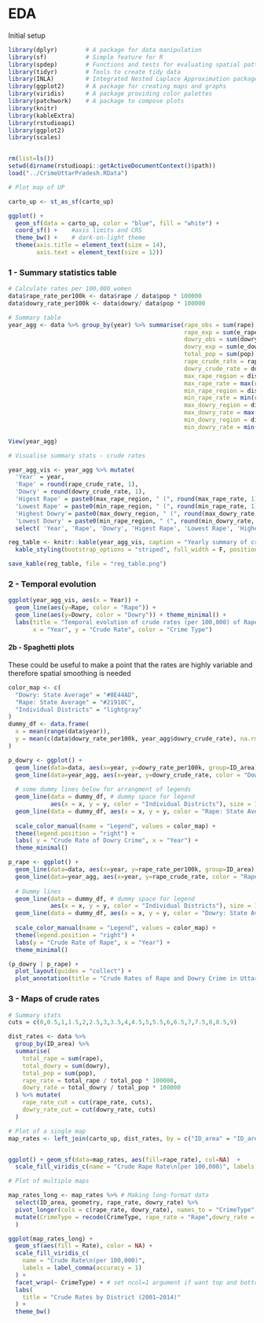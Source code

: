 # EDA 

Initial setup
```r
library(dplyr)        # A package for data manipulation
library(sf)           # Simple feature for R
library(spdep)        # Functions and tests for evaluating spatial patterns 
library(tidyr)        # Tools to create tidy data
library(INLA)         # Integrated Nested Laplace Approximation package
library(ggplot2)      # A package for creating maps and graphs
library(viridis)      # A package providing color palettes 
library(patchwork)    # A package to compose plots
library(knitr)
library(kableExtra)
library(rstudioapi)
library(ggplot2)
library(scales)


rm(list=ls())
setwd(dirname(rstudioapi::getActiveDocumentContext()$path))
load("../CrimeUttarPradesh.RData")
```

```r
# Plot map of UP

carto_up <- st_as_sf(carto_up)

ggplot() + 
  geom_sf(data = carto_up, color = "blue", fill = "white") + 
  coord_sf() +    #axis limits and CRS
  theme_bw() +    # dark-on-light theme
  theme(axis.title = element_text(size = 14),
        axis.text = element_text(size = 12))
```


### 1 - Summary statistics table

```r

# Calculate rates per 100,000 women
data$rape_rate_per100k <- data$rape / data$pop * 100000
data$dowry_rate_per100k <- data$dowry/ data$pop * 100000

# Summary table
year_agg <- data %>% group_by(year) %>% summarise(rape_obs = sum(rape),
                                                  rape_exp = sum(e_rape),
                                                  dowry_obs = sum(dowry),
                                                  dowry_exp = sum(e_dowry),
                                                  total_pop = sum(pop),
                                                  rape_crude_rate = rape_obs / total_pop * 100000,
                                                  dowry_crude_rate = dowry_obs / total_pop * 100000,
                                                  max_rape_region = dist[which.max(rape_rate_per100k)],
                                                  max_rape_rate = max(rape_rate_per100k),
                                                  min_rape_region = dist[which.min(rape_rate_per100k)],
                                                  min_rape_rate = min(rape_rate_per100k),
                                                  max_dowry_region = dist[which.max(dowry_rate_per100k)],
                                                  max_dowry_rate = max(dowry_rate_per100k),
                                                  min_dowry_region = dist[which.min(dowry_rate_per100k)],
                                                  min_dowry_rate = min(dowry_rate_per100k))

View(year_agg)
```

```r
# Visualise summary stats - crude rates

year_agg_vis <- year_agg %>% mutate(
  'Year' = year,
  'Rape' = round(rape_crude_rate, 1),
  'Dowry' = round(dowry_crude_rate, 1),
  'Higest Rape' = paste0(max_rape_region, " (", round(max_rape_rate, 1), ")"),
  'Lowest Rape' = paste0(min_rape_region, " (", round(min_rape_rate, 1), ")"),
  'Highest Dowry'= paste0(max_dowry_region, " (", round(max_dowry_rate, 1), ")"),
  'Lowest Dowry' = paste0(min_rape_region, " (", round(min_dowry_rate, 1), ")") ) %>% 
  select( 'Year', 'Rape', 'Dowry', 'Higest Rape', 'Lowest Rape', 'Highest Dowry', 'Lowest Dowry')

reg_table <- knitr::kable(year_agg_vis, caption = "Yearly summary of crude crime rates (per 100,000 women)") %>%
  kable_styling(bootstrap_options = "striped", full_width = F, position = "center")

save_kable(reg_table, file = "reg_table.png")

```

### 2 - Temporal evolution

```r

ggplot(year_agg_vis, aes(x = Year)) +
  geom_line(aes(y=Rape, color = "Rape")) + 
  geom_line(aes(y=Dowry, color = "Dowry")) + theme_minimal() +
  labs(title = "Temporal evolution of crude rates (per 100,000) of Rape and Dowry Crime", 
       x = "Year", y = "Crude Rate", color = "Crime Type")
```
#### 2b - Spaghetti plots
These could be useful to make a point that the rates are highly variable and therefore spatial smoothing is needed

```r

color_map <- c(
  "Dowry: State Average" = "#8E44AD",
  "Rape: State Average" = "#21918C",
  "Individual Districts" = "lightgray"
)
dummy_df <- data.frame(
  x = mean(range(data$year)), 
  y = mean(c(data$dowry_rate_per100k, year_agg$dowry_crude_rate), na.rm = TRUE)
)

p_dowry <- ggplot() + 
  geom_line(data=data, aes(x=year, y=dowry_rate_per100k, group=ID_area), color = "lightgray", alpha=0.7, show.legend = FALSE) +
  geom_line(data=year_agg, aes(x=year, y=dowry_crude_rate, color = "Dowry: State Average"), size = 1.5) + 
  
  # some dummy lines below for arrangment of legends
  geom_line(data = dummy_df, # dummy space for legend
            aes(x = x, y = y, color = "Individual Districts"), size = 1, alpha = 0.6, show.legend = TRUE) +
  geom_line(data = dummy_df, aes(x = x, y = y, color = "Rape: State Average"), size = 1, alpha = 0, show.legend = TRUE) +
  
  scale_color_manual(name = "Legend", values = color_map) +
  theme(legend.position = "right") +
  labs( y = "Crude Rate of Dowry Crime", x = "Year") + 
  theme_minimal()

p_rape <- ggplot() + 
  geom_line(data=data, aes(x=year, y=rape_rate_per100k, group=ID_area), color = "lightgray", alpha=0.7, show.legend = FALSE) +
  geom_line(data=year_agg, aes(x=year, y=rape_crude_rate, color = "Rape: State Average"), size = 1.5) + 
  
  # Dummy lines 
  geom_line(data = dummy_df, # dummy space for legend
            aes(x = x, y = y, color = "Individual Districts"), size = 1, alpha = 0.6, show.legend = TRUE) +
  geom_line(data = dummy_df, aes(x = x, y = y, color = "Dowry: State Average"), size = 1, alpha = 0, show.legend = TRUE) +
  
  scale_color_manual(name = "Legend", values = color_map) +
  theme(legend.position = "right") +
  labs(y = "Crude Rate of Rape", x = "Year") + 
  theme_minimal()

(p_dowry | p_rape) +
  plot_layout(guides = "collect") +
  plot_annotation(title = "Crude Rates of Rape and Dowry Crime in Uttar Pradesh (2001–2014)")

```


### 3 - Maps of crude rates

```r

# Summary stats
cuts = c(0,0.5,1,1.5,2,2.5,3,3.5,4,4.5,5,5.5,6,6.5,7,7.5,8,8.5,9)

dist_rates <- data %>%
  group_by(ID_area) %>%
  summarise(
    total_rape = sum(rape),
    total_dowry = sum(dowry),
    total_pop = sum(pop),
    rape_rate = total_rape / total_pop * 100000,
    dowry_rate = total_dowry / total_pop * 100000
  ) %>% mutate(
    rape_rate_cut = cut(rape_rate, cuts),
    dowry_rate_cut = cut(dowry_rate, cuts)
  )

```

```r
# Plot of a single map
map_rates <- left_join(carto_up, dist_rates, by = c("ID_area" = "ID_area"))


ggplot() + geom_sf(data=map_rates, aes(fill=rape_rate), col=NA)  + 
  scale_fill_viridis_c(name = "Crude Rape Rate\n(per 100,000)", labels = label_comma(accuracy = 1)) +theme_bw()


```


```r
# Plot of multiple maps

map_rates_long <- map_rates %>% # Making long-format data
  select(ID_area, geometry, rape_rate, dowry_rate) %>%
  pivot_longer(cols = c(rape_rate, dowry_rate), names_to = "CrimeType", values_to = "Rate") %>%
  mutate(CrimeType = recode(CrimeType, rape_rate = "Rape",dowry_rate = "Dowry")
  )

ggplot(map_rates_long) +
  geom_sf(aes(fill = Rate), color = NA) +
  scale_fill_viridis_c(
    name = "Crude Rate\n(per 100,000)",
    labels = label_comma(accuracy = 1)
  ) +
  facet_wrap(~ CrimeType) + # set ncol=1 argument if want top and bottom
  labs(
    title = "Crude Rates by District (2001–2014)"
  ) +
  theme_bw()
```


